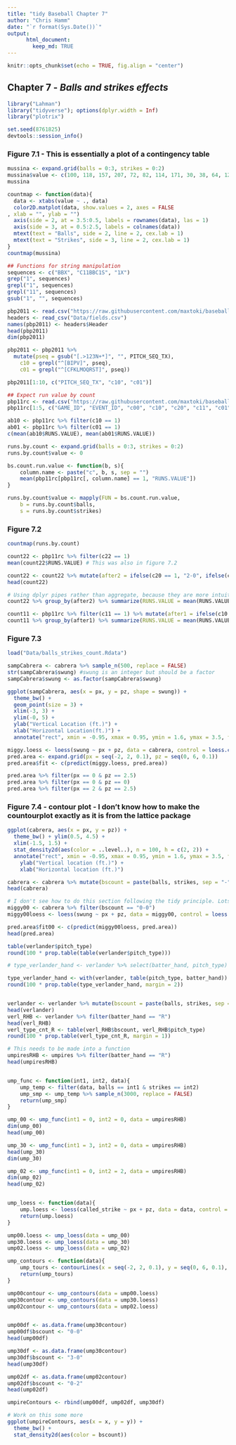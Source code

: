 ```yaml
---
title: "tidy Baseball Chapter 7"
author: "Chris Hamm"
date: "`r format(Sys.Date())`"
output:  
      html_document:  
        keep_md: TRUE
---
```


```r
knitr::opts_chunk$set(echo = TRUE, fig.align = "center")
```

## Chapter 7 - *Balls and strikes effects*


```r
library("Lahman")
library("tidyverse"); options(dplyr.width = Inf)
library("plotrix")

set.seed(8761825)
devtools::session_info()
```

### Figure 7.1 - This is essentially a plot of a contingency table
```r
mussina <- expand.grid(balls = 0:3, strikes = 0:2)
mussina$value <- c(100, 118, 157, 207, 72, 82, 114, 171, 30, 38, 64, 122)
mussina

countmap <- function(data){
  data <- xtabs(value ~ ., data)
  color2D.matplot(data, show.values = 2, axes = FALSE
, xlab = "", ylab = "")
  axis(side = 2, at = 3.5:0.5, labels = rownames(data), las = 1)
  axis(side = 3, at = 0.5:2.5, labels = colnames(data))
  mtext(text = "Balls", side = 2, line = 2, cex.lab = 1)
  mtext(text = "Strikes", side = 3, line = 2, cex.lab = 1)
}
countmap(mussina)
```

```r
## Functions for string manipulation
sequences <- c("BBX", "C11BBC1S", "1X")
grep("1", sequences)
grepl("1", sequences)
grepl("11", sequences)
gsub("1", "", sequences)

pbp2011 <- read.csv("https://raw.githubusercontent.com/maxtoki/baseball_R/master/data/all2011.csv", header = FALSE)
headers <- read_csv("Data/fields.csv")
names(pbp2011) <- headers$Header
head(pbp2011)
dim(pbp2011)

pbp2011 <- pbp2011 %>% 
  mutate(pseq = gsub("[.>123N+*]", "", PITCH_SEQ_TX), 
    c10 = grepl("^[BIPV]", pseq), 
    c01 = grepl("^[CFKLMOQRST]", pseq))

pbp2011[1:10, c("PITCH_SEQ_TX", "c10", "c01")]

## Expect run value by count
pbp11rc <- read.csv("https://raw.githubusercontent.com/maxtoki/baseball_R/master/data/pbp11rc.csv", header = TRUE) # using read_csv results in 198 parsing errors
pbp11rc[1:5, c("GAME_ID", "EVENT_ID", "c00", "c10", "c20", "c11", "c01", "c30", "c21", "c31", "c02", "c12", "c22", "c32", "RUNS.VALUE")]

ab10 <- pbp11rc %>% filter(c10 == 1)
ab01 <- pbp11rc %>% filter(c01 == 1)
c(mean(ab10$RUNS.VALUE), mean(ab01$RUNS.VALUE))

runs.by.count <- expand.grid(balls = 0:3, strikes = 0:2)
runs.by.count$value <- 0

bs.count.run.value <- function(b, s){
	column.name <- paste("c", b, s, sep = "")
	mean(pbp11rc[pbp11rc[, column.name] == 1, "RUNS.VALUE"])
}

runs.by.count$value <- mapply(FUN = bs.count.run.value, 
	b = runs.by.count$balls,
	s = runs.by.count$strikes)
```

### Figure 7.2
```r
countmap(runs.by.count)
```

```r
count22 <- pbp11rc %>% filter(c22 == 1)
mean(count22$RUNS.VALUE) # This was also in figure 7.2

count22 <- count22 %>% mutate(after2 = ifelse(c20 == 1, "2-0", ifelse(c02 == 1, "0-2", "1-1")))
head(count22)

# Using dplyr pipes rather than aggregate, because they are more intuitive to me.  
count22 %>% group_by(after2) %>% summarize(RUNS.VALUE = mean(RUNS.VALUE)) # Note the excellent point made by the authors about this seemingly odd result. 

count11 <- pbp11rc %>% filter(c11 == 1) %>% mutate(after1 = ifelse(c10 == 1, "1-0", "0-1"))
count11 %>% group_by(after1) %>% summarize(RUNS.VALUE = mean(RUNS.VALUE))
```

### Figure 7.3
```r
load("Data/balls_strikes_count.Rdata")

sampCabrera <- cabrera %>% sample_n(500, replace = FALSE)
str(sampCabrera$swung) #swung is an integer but should be a factor
sampCabrera$swung <- as.factor(sampCabrera$swung)

ggplot(sampCabrera, aes(x = px, y = pz, shape = swung)) + 
  theme_bw() + 
  geom_point(size = 3) + 
  xlim(-3, 3) + 
  ylim(-0, 5) + 
  ylab("Vertical Location (ft.)") + 
  xlab("Horizontal Location(ft.)") + 
  annotate("rect", xmin = -0.95, xmax = 0.95, ymin = 1.6, ymax = 3.5, fill = "dodgerblue", alpha = 0.3) # I think that shading in the strike zone is WAY prettier than a dashed line box.
```


```r
miggy.loess <- loess(swung ~ px + pz, data = cabrera, control = loess.control(surface = "direct"))
pred.area <- expand.grid(px = seq(-2, 2, 0.1), pz = seq(0, 6, 0.1))
pred.area$fit <- c(predict(miggy.loess, pred.area))

pred.area %>% filter(px == 0 & pz == 2.5)
pred.area %>% filter(px == 0 & pz == 0)
pred.area %>% filter(px == 2 & pz == 2.5)
```

### Figure 7.4 - contour plot - I don't know how to make the countourplot exactly as it is from the lattice package
```r
ggplot(cabrera, aes(x = px, y = pz)) + 
  theme_bw() + ylim(0.5, 4.5) + 
  xlim(-1.5, 1.5) + 
  stat_density2d(aes(color = ..level..), n = 100, h = c(2, 2)) + 
  annotate("rect", xmin = -0.95, xmax = 0.95, ymin = 1.6, ymax = 3.5, fill = "dodgerblue", alpha = 0.3) + 
	ylab("Vertical location (ft.)") +
	xlab("Horizontal location (ft.)")
```

```r
cabrera <- cabrera %>% mutate(bscount = paste(balls, strikes, sep = "-"))
head(cabrera)

# I don't see how to do this section following the tidy principle. Lots of small steps. Need to think on it. 
miggy00 <- cabrera %>% filter(bscount == "0-0")
miggy00loess <- loess(swung ~ px + pz, data = miggy00, control = loess.control(surface = "direct"))

pred.area$fit00 <- c(predict(miggy00loess, pred.area))
head(pred.area)
```

```r
table(verlander$pitch_type)
round(100 * prop.table(table(verlander$pitch_type)))

# type_verlander_hand <- verlander %>% select(batter_hand, pitch_type) %>% group_by(batter_hand, pitch_type) %>% table(pitch_type, batter_hand)

type_verlander_hand <- with(verlander, table(pitch_type, batter_hand))
round(100 * prop.table(type_verlander_hand, margin = 2))


verlander <- verlander %>% mutate(bscount = paste(balls, strikes, sep = "-"))
head(verlander)
verl_RHB <- verlander %>% filter(batter_hand == "R")
head(verl_RHB)
verl_type_cnt_R <- table(verl_RHB$bscount, verl_RHB$pitch_type)
round(100 * prop.table(verl_type_cnt_R, margin = 1))

# This needs to be made into a function
umpiresRHB <- umpires %>% filter(batter_hand == "R")
head(umpiresRHB)


ump_func <- function(int1, int2, data){
	ump_temp <- filter(data, balls == int1 & strikes == int2)
	ump_smp <- ump_temp %>% sample_n(3000, replace = FALSE)
	return(ump_smp)
}

ump_00 <- ump_func(int1 = 0, int2 = 0, data = umpiresRHB)
dim(ump_00)
head(ump_00)

ump_30 <- ump_func(int1 = 3, int2 = 0, data = umpiresRHB)
head(ump_30)
dim(ump_30)

ump_02 <- ump_func(int1 = 0, int2 = 2, data = umpiresRHB)
dim(ump_02)
head(ump_02)


ump_loess <- function(data){
	ump.loess <- loess(called_strike ~ px + pz, data = data, control = loess.control(surface = "direct"))
	return(ump.loess)
}

ump00.loess <- ump_loess(data = ump_00)
ump30.loess <- ump_loess(data = ump_30)
ump02.loess <- ump_loess(data = ump_02)

ump_contours <- function(data){
	ump_tours <- contourLines(x = seq(-2, 2, 0.1), y = seq(0, 6, 0.1), z = predict(data, pred.area), levels = c(0.5))
	return(ump_tours)
}

ump00contour <- ump_contours(data = ump00.loess)
ump30contour <- ump_contours(data = ump30.loess)
ump02contour <- ump_contours(data = ump02.loess)


ump00df <- as.data.frame(ump30contour)
ump00df$bscount <- "0-0"
head(ump00df)

ump30df <- as.data.frame(ump30contour)
ump30df$bscount <- "3-0"
head(ump30df)

ump02df <- as.data.frame(ump02contour)
ump02df$bscount <- "0-2"
head(ump02df)

umpireContours <- rbind(ump00df, ump02df, ump30df)

# Work on this some more
ggplot(umpireContours, aes(x = x, y = y)) + 
  theme_bw() + 
  stat_density2d(aes(color = bscount))
```